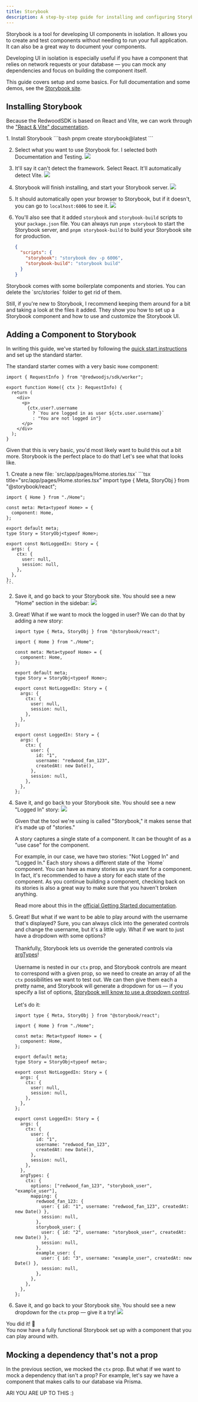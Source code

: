 ```yaml
---
title: Storybook
description: A step-by-step guide for installing and configuring Storybook in Redwood SDK projects.
---
```



<Aside type="note" title="What is Storybook?">
  <p>
    Storybook is a tool for developing UI components in isolation. It allows you to create and test components without needing to run your full application. It can also be a great way to document your components.
  </p>
  <p>
    Developing UI in isolation is especially useful if you have a component that relies on network requests or your database — you can mock any dependencies and focus on building the component itself.
  </p>
  <p>
    This guide covers setup and some basics. For full documentation and some demos, see the <a target="_blank" href="https://storybook.js.org">Storybook site</a>.
  </p>
</Aside>

## Installing Storybook

Because the RedwoodSDK is based on React and Vite, we can work through the <a target="_blank" href="https://storybook.js.org/docs/get-started/frameworks/react-vite">"React & Vite" documentation</a>.

<Steps>
1. Install Storybook
    ```bash
    pnpm create storybook@latest
    ```

2. Select what you want to use Storybook for. I selected both Documentation and Testing.
    ![](./images/sb-select-use.png)

3. It'll say it can't detect the framework. Select React. It'll automatically detect Vite.
    ![](./images/sb-select-react.png)

4. Storybook will finish installing, and start your Storybook server.
    ![](./images/sb-started.png)

5. It should automatically open your browser to Storybook, but if it doesn't, you can go to `localhost:6006` to see it.
    ![](./images/sb-served-site.png)

7. You'll also see that it added `storybook` and `storybook-build` scripts to your `package.json` file. You can always run `pnpm storybook` to start the Storybook server, and `pnpm storybook-build` to build your Storybook site for production.
    ```json
    {
      "scripts": {
        "storybook": "storybook dev -p 6006",
        "storybook-build": "storybook build"
      }
    }
    ```

</Steps>

<Aside type="note" title="Wait, Storybook is showing me some random components!">
  <p>
    Storybook comes with some boilerplate components and stories. You can delete the `src/stories` folder to get rid of them.
  </p>
  <p>
    Still, if you're new to Storybook, I recommend keeping them around for a bit and taking a look at the files it added. They show you how to set up a Storybook component and how to use and customize the Storybook UI.
  </p>
</Aside>

## Adding a Component to Storybook

In writing this guide, we've started by following the [quick start instructions](../../getting-started/quick-start) and set up the standard starter.

The standard starter comes with a very basic `Home` component:

```tsx title="src/app/pages/Home.tsx"
import { RequestInfo } from "@redwoodjs/sdk/worker";

export function Home({ ctx }: RequestInfo) {
  return (
    <div>
      <p>
        {ctx.user?.username
          ? `You are logged in as user ${ctx.user.username}`
          : "You are not logged in"}
      </p>
    </div>
  );
}
```

Given that this is very basic, you'd most likely want to build this out a bit more. Storybook is the perfect place to do that! Let's see what that looks like.

<Steps>
1. Create a new file: `src/app/pages/Home.stories.tsx`
    ```tsx title="src/app/pages/Home.stories.tsx"
    import type { Meta, StoryObj } from "@storybook/react";

    import { Home } from "./Home";

    const meta: Meta<typeof Home> = {
      component: Home,
    };

    export default meta;
    type Story = StoryObj<typeof Home>;

    export const NotLoggedIn: Story = {
      args: {
        ctx: {
          user: null,
          session: null,
        },
      },
    };
    ```
2. Save it, and go back to your Storybook site. You should see a new "Home" section in the sidebar:
    ![](./images/sb-home-story-1.png)

3. Great! What if we want to mock the logged in user? We can do that by adding a new story:
    ```tsx title="src/app/pages/Home.stories.tsx" ins={21-32}
    import type { Meta, StoryObj } from "@storybook/react";

    import { Home } from "./Home";

    const meta: Meta<typeof Home> = {
      component: Home,
    };

    export default meta;
    type Story = StoryObj<typeof Home>;

    export const NotLoggedIn: Story = {
      args: {
        ctx: {
          user: null,
          session: null,
        },
      },
    };

    export const LoggedIn: Story = {
      args: {
        ctx: {
          user: {
            id: "1",
            username: "redwood_fan_123",
            createdAt: new Date(),
          },
          session: null,
        },
      },
    };
    ```

4. Save it, and go back to your Storybook site. You should see a new "Logged In" story:
    ![](./images/sb-home-story-2.png)
    <Aside type="note" title="What even is a story?">
      <p>
        Given that the tool we're using is called "Storybook," it makes sense that it's made up of "stories."
      </p>
      <p>
        A story captures a single state of a component. It can be thought of as a "use case" for the component.
      </p>
      <p>
        For example, in our case, we have two stories: "Not Logged In" and "Logged In." Each story shows a different state of the `Home` component.
        You can have as many stories as you want for a component. In fact, it's recommended to have a story for each state of the component.
        As you continue building a component, checking back on its stories is also a great way to make sure that you haven't broken anything.
      </p>
      <p>
        Read more about this in the <a target="_blank" href="https://storybook.js.org/docs/get-started/whats-a-story">official Getting Started documentation</a>.
      </p>
    </Aside>

5. Great! But what if we want to be able to play around with the username that's displayed? Sure, you can always click into the
    generated controls and change the username, but it's a little ugly. What if we want to just have a dropdown with some options?<br /><br />
    Thankfully, Storybook lets us override the generated controls via [argTypes](https://storybook.js.org/docs/api/arg-types)!<br /><br />
    Username is nested in our `ctx` prop, and Storybook controls are meant to correspond with a given prop, so we need to create an array
    of all the `ctx` possibilities we want to test out. We can then give them each a pretty name, and Storybook will generate a dropdown for us —
    if you specify a list of options, [Storybook will know to use a dropdown control](https://storybook.js.org/docs/api/arg-types#control).<br /><br />
    Let's do it:

    ```tsx title="src/app/pages/Home.stories.tsx" ins={32-50} collapse={1-20}
    import type { Meta, StoryObj } from "@storybook/react";

    import { Home } from "./Home";

    const meta: Meta<typeof Home> = {
      component: Home,
    };

    export default meta;
    type Story = StoryObj<typeof meta>;

    export const NotLoggedIn: Story = {
      args: {
        ctx: {
          user: null,
          session: null,
        },
      },
    };

    export const LoggedIn: Story = {
      args: {
        ctx: {
          user: {
            id: "1",
            username: "redwood_fan_123",
            createdAt: new Date(),
          },
          session: null,
        },
      },
      argTypes: {
        ctx: {
          options: ["redwood_fan_123", "storybook_user", "example_user"],
          mapping: {
            redwood_fan_123: {
              user: { id: "1", username: "redwood_fan_123", createdAt: new Date() },
              session: null,
            },
            storybook_user: {
              user: { id: "2", username: "storybook_user", createdAt: new Date() },
              session: null,
            },
            example_user: {
              user: { id: "3", username: "example_user", createdAt: new Date() },
              session: null,
            },
          },
        },
      },
    };
    ```

6. Save it, and go back to your Storybook site. You should see a new dropdown for the `ctx` prop — give it a try!
    ![](./images/sb-ctx-argtypes.gif)
</Steps>

You did it! 🎉 <br />
You now have a fully functional Storybook set up with a component that you can play around with.

## Mocking a dependency that's not a prop

In the previous section, we mocked the `ctx` prop. But what if we want to mock a dependency that isn't a prop? For example, let's say we have a component that makes calls to our
database via Prisma.

ARI YOU ARE UP TO THIS :)
